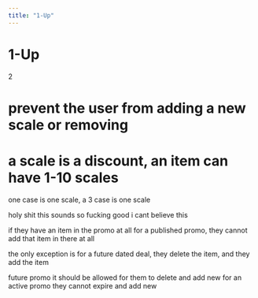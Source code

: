 ```yaml
---
title: "1-Up"
---
```


# 1-Up

2

# prevent the user from adding a new scale or removing

# a scale is a discount, an item can have 1-10 scales
one case is one scale, a 3 case is one scale

holy shit this sounds so fucking good i cant believe this

if they have an item in the promo at all for a published promo,
they cannot add that item in there at all

the only exception is for a future dated deal, they delete the item,
and they add the item

future promo it should be allowed for them to delete and add new
for an active promo they cannot expire and add new
